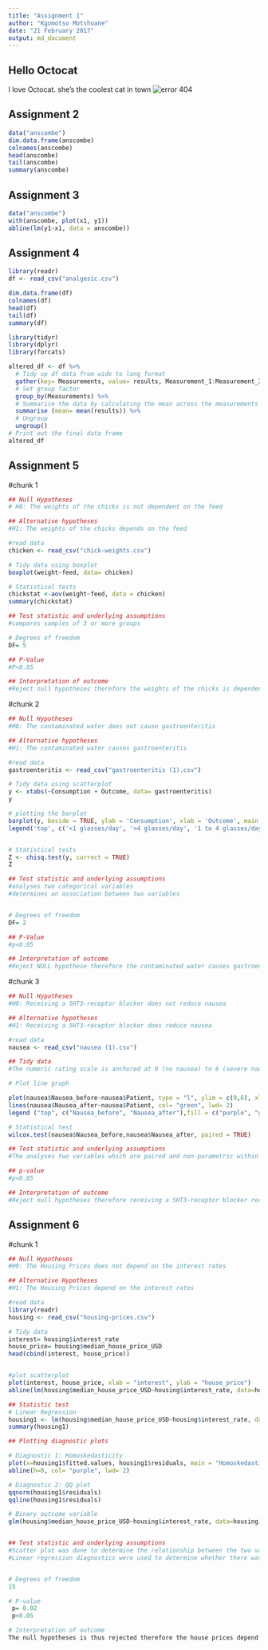 ```yaml
---
title: "Assignment 1"
author: "Kgomotso Motshoane"
date: "21 February 2017"
output: md_document
---
```


## Hello Octocat
I love Octocat. she's the coolest cat in town
![error 404](https://dl.dropboxusercontent.com/u/11805474/painblogr/biostats/assignments/octocat.png)

## Assignment 2
```r
data("anscombe")
dim.data.frame(anscombe)
colnames(anscombe)
head(anscombe)
tail(anscombe)
summary(anscombe)
```

## Assignment 3
```r
data("anscombe")
with(anscombe, plot(x1, y1))
abline(lm(y1~x1, data = anscombe))
```

## Assignment 4
```r
library(readr)
df <- read_csv("analgesic.csv")
```
```r
dim.data.frame(df)
colnames(df)
head(df)
tail(df)
summary(df)
```
```r
library(tidyr)
library(dplyr)
library(forcats)

altered_df <- df %>%
  # Tidy up df data from wide to long format
  gather(key= Measurements, value= results, Measurement_1:Measurement_3) %>%
  # Set group factor
  group_by(Measurements) %>%
  # Summarise the data by calculating the mean across the measurements on each individual
  summarise (mean= mean(results)) %>%
  # Ungroup
  ungroup()
# Print out the final data frame
altered_df
```
## Assignment 5
#chunk 1
```r
## Null Hypotheses
# H0: The weights of the chicks is not dependent on the feed

## Alternative hypotheses
#H1: The weights of the chicks depends on the feed

#read data
chicken <- read_csv("chick-weights.csv")

# Tidy data using boxplot
boxplot(weight~feed, data= chicken)

# Statistical tests 
chickstat <-aov(weight~feed, data = chicken)
summary(chickstat)

## Test statistic and underlying assumptions
#compares samples of 3 or more groups

# Degrees of freedom
DF= 5

## P-Value
#P<0.05

## Interpretation of outcome
#Reject null hypotheses therefore the weights of the chicks is dependent on the feed
```
#chunk 2
```r
## Null Hypotheses
#H0: The contaminated water does not cause gastroenteritis

## Alternative hypotheses
#H1: The contaminated water causes gastroenteritis 

#read data
gastroenteritis <- read_csv("gastroenteritis (1).csv")

# Tidy data using scatterplot
y <- xtabs(~Consumption + Outcome, data= gastroenteritis)
y

# plotting the barplot
barplot(y, beside = TRUE, ylab = 'Consumption', xlab = 'Outcome', main = 'gastroenteritis', col= c ('blue', 'purple', 'yellow')) 
legend('top', c('<1 glasses/day', '>4 glasses/day', '1 to 4 glasses/day'), fill = c('blue', 'purple', 'yellow'))


# Statistical tests 
Z <- chisq.test(y, correct = TRUE)
Z

## Test statistic and underlying assumptions
#analyses two categorical variables
#determines an association between two variables


# Degrees of freedom
DF= 2

## P-Value
#p<0.05

## Interpretation of outcome
#Reject NULL hypothese therefore the contaminated water causes gastroenteritis
```
#chunk 3 
```r

## Null Hypotheses
#H0: Receiving a 5HT3-receptor blocker does not reduce nausea

## Alternative hypotheses
#H1: Receiving a 5HT3-receptor blocker does reduce nausea

#read data
nausea <- read_csv("nausea (1).csv")

## Tidy data
#The numeric rating scale is anchored at 0 (no nausea) to 6 (severe nausea) therefore remove row 9 (patient 8)

# Plot line graph

plot(nausea$Nausea_before~nausea$Patient, type = "l", ylim = c(0,6), xlab = "Patient", ylab = "Nausea numeric rating score", main = "The intensity of nausea before and after receiving a 5ht3-receptor blocker", col= "purple", lwd= 2)
lines(nausea$Nausea_after~nausea$Patient, col= "green", lwd= 2)
legend ("top", c("Nausea_before", "Nausea_after"),fill = c("purple", "green"))

# Statistical test
wilcox.test(nausea$Nausea_before,nausea$Nausea_after, paired = TRUE)

## Test statistic and underlying assumptions
#The analyses two variables which are paired and non-parametric within one population group in order to determine the association between them

## p-value
#p<0.05

## Interpretation of outcome
#Reject null hypotheses therefore receiving a 5HT3-receptor blocker reduces nausea
```

## Assignment 6
#chunk 1
```r

## Null Hypotheses
#H0: The Housing Prices does not depend on the interest rates

## Alternative Hypotheses
#H1: The Housing Prices depend on the interest rates

#read data
library(readr)
housing <- read_csv("housing-prices.csv")

# Tidy data 
interest= housing$interest_rate
house_price= housing$median_house_price_USD
head(cbind(interest, house_price))


#plot scatterplot
plot(interest, house_price, xlab = "interest", ylab = "house_price")
abline(lm(housing$median_house_price_USD~housing$interest_rate, data=housing), col= "pink", lwd=2)

## Statistic test
# Linear Regression
housing1 <- lm(housing$median_house_price_USD~housing$interest_rate, data=housing)
summary(housing1)

## Plotting diagnostic plots

# Diagnostic 1: Homoskedasticity
plot(x=housing1$fitted.values, housing1$residuals, main = "Homoskedasticity", col= "orange")
abline(h=0, col= "purple", lwd= 2)

# Diagnostic 2: QQ plot
qqnorm(housing1$residuals)
qqline(housing1$residuals)

# Binary outcome variable
glm(housing$median_house_price_USD~housing$interest_rate, data=housing)


## Test statistic and underlying assumptions
#Scatter plot was done to determine the relationship between the two variables and the outliers 
#Linear regression diagnostics were used to determine whether there was a linear trend. #Additionally, diagnostics were also used to determine whether the residuals were normally distributed and if the residuals have the same variance for all the fitted values of y.


# Degrees of freedom
15

# P-value
 p= 0.02
 p<0.05

# Interpretation of outcome
The null hypotheses is thus rejected therefore the house prices depend on the interest rates. 
```





